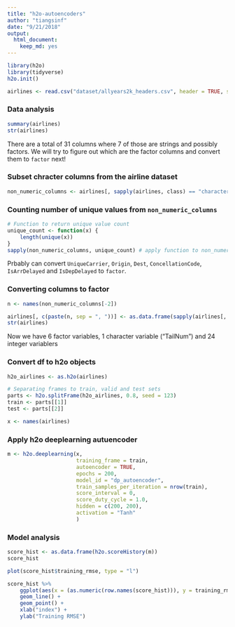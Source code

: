 ```yaml
---
title: "h2o-autoencoders"
author: "tiangsinf"
date: "9/21/2018"
output: 
  html_document: 
    keep_md: yes
---
```

```r
library(h2o)
library(tidyverse)
h2o.init()

airlines <- read.csv("dataset/allyears2k_headers.csv", header = TRUE, stringsAsFactors = FALSE)
```

### Data analysis
```r
summary(airlines)
str(airlines)
```
There are a total of 31 columns where 7 of those are strings and possibly factors. We will try to figure out which are the factor columns and convert them to `factor` next!

### Subset chracter columns from the airline dataset
```r
non_numeric_columns <- airlines[, sapply(airlines, class) == "character"]
```

### Counting number of unique values from `non_numeric_columns`
```r
# Function to return unique value count
unique_count <- function(x) {
    length(unique(x))
}
sapply(non_numeric_columns, unique_count) # apply function to non_numeric_columns
```
Prbably can convert `UniqueCarrier`, `Origin`, `Dest`, `ConcellationCode`, `IsArrDelayed` and `IsDepDelayed` to `factor`.

### Converting columns to factor
```r
n <- names(non_numeric_columns[-2])

airlines[, c(paste(n, sep = ", "))] <- as.data.frame(sapply(airlines[, c(paste(n, sep = ", "))], as.factor))
str(airlines)
```
Now we have 6 factor variables, 1 character variable ("TailNum") and 24 integer variablers

### Convert df to h2o objects
```r
h2o_airlines <- as.h2o(airlines)

# Separating frames to train, valid and test sets
parts <- h2o.splitFrame(h2o_airlines, 0.8, seed = 123)
train <- parts[[1]]
test <- parts[[2]]

x <- names(airlines)
```

### Apply h2o deeplearning autuencoder
```r
m <- h2o.deeplearning(x,
                      training_frame = train,
                      autoencoder = TRUE,
                      epochs = 200,
                      model_id = "dp_autoencoder",
                      train_samples_per_iteration = nrow(train),
                      score_interval = 0,
                      score_duty_cycle = 1.0,
                      hidden = c(200, 200),
                      activation = "Tanh"
                      )
```

### Model analysis
```r
score_hist <- as.data.frame(h2o.scoreHistory(m))
score_hist

plot(score_hist$training_rmse, type = "l")

score_hist %>%
    ggplot(aes(x = (as.numeric(row.names(score_hist))), y = training_rmse)) +
    geom_line() +
    geom_point() +
    xlab("index") +
    ylab("Training RMSE")
```


